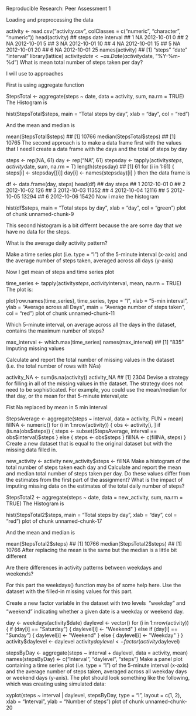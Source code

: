 Reproducible Research: Peer Assessment 1

Loading and preprocessing the data

activity <- read.csv("activity.csv", colClasses = c("numeric", "character", 
    "numeric"))
head(activity)
##   steps       date interval
## 1    NA 2012-10-01        0
## 2    NA 2012-10-01        5
## 3    NA 2012-10-01       10
## 4    NA 2012-10-01       15
## 5    NA 2012-10-01       20
## 6    NA 2012-10-01       25
names(activity)
## [1] "steps"    "date"     "interval"
library(lattice)
activity$date <- as.Date(activity$date, "%Y-%m-%d")
What is mean total number of steps taken per day?

I will use to approaches

First is using aggregate function

StepsTotal <- aggregate(steps ~ date, data = activity, sum, na.rm = TRUE)
The Histogram is

hist(StepsTotal$steps, main = "Total steps by day", xlab = "day", col = "red")


And the mean and median is

mean(StepsTotal$steps)
## [1] 10766
median(StepsTotal$steps)
## [1] 10765
The second approach is to make a data frame first with the values that I need I create a data frame with the days and the total of steps by day

steps <- rep(NA, 61)
day <- rep("NA", 61)
stepsday <- tapply(activity$steps, activity$date, sum, na.rm = T)
length(stepsday)
## [1] 61
for (i in 1:61) {
    steps[i] <- stepsday[[i]]
    day[i] <- names(stepsday)[i]
}
then the data frame is

df <- data.frame(day, steps)
head(df)
##          day steps
## 1 2012-10-01     0
## 2 2012-10-02   126
## 3 2012-10-03 11352
## 4 2012-10-04 12116
## 5 2012-10-05 13294
## 6 2012-10-06 15420
Now i make the histogram

hist(df$steps, main = "Total steps by day", xlab = "day", col = "green")
plot of chunk unnamed-chunk-9

This second histogram is a bit differnt because the are some day that we have no data for the steps.

What is the average daily activity pattern?

Make a time series plot (i.e. type = “l”) of the 5-minute interval (x-axis) and the average number of steps taken, averaged across all days (y-axis)

Now I get mean of steps and time series plot

time_series <- tapply(activity$steps, activity$interval, mean, na.rm = TRUE)
The plot is:

plot(row.names(time_series), time_series, type = "l", xlab = "5-min interval", 
    ylab = "Average across all Days", main = "Average number of steps taken", 
    col = "red")
plot of chunk unnamed-chunk-11

Which 5-minute interval, on average across all the days in the dataset, contains the maximum number of steps?

max_interval <- which.max(time_series)
names(max_interval)
## [1] "835"
Imputing missing values

Calculate and report the total number of missing values in the dataset (i.e. the total number of rows with NAs)

activity_NA <- sum(is.na(activity))
activity_NA
## [1] 2304
Devise a strategy for filling in all of the missing values in the dataset. The strategy does not need to be sophisticated. For example, you could use the mean/median for that day, or the mean for that 5-minute interval,etc

Fist Na replaced by mean in 5 min interval

StepsAverage <- aggregate(steps ~ interval, data = activity, FUN = mean)
fillNA <- numeric()
for (i in 1:nrow(activity)) {
    obs <- activity[i, ]
    if (is.na(obs$steps)) {
        steps <- subset(StepsAverage, interval == obs$interval)$steps
    } else {
        steps <- obs$steps
    }
    fillNA <- c(fillNA, steps)
}
Create a new dataset that is equal to the original dataset but with the missing data filled in.

new_activity <- activity
new_activity$steps <- fillNA
Make a histogram of the total number of steps taken each day and Calculate and report the mean and median total number of steps taken per day. Do these values differ from the estimates from the first part of the assignment? What is the impact of imputing missing data on the estimates of the total daily number of steps?

StepsTotal2 <- aggregate(steps ~ date, data = new_activity, sum, na.rm = TRUE)
The Histogram is

hist(StepsTotal2$steps, main = "Total steps by day", xlab = "day", col = "red")
plot of chunk unnamed-chunk-17

And the mean and median is

mean(StepsTotal2$steps)
## [1] 10766
median(StepsTotal2$steps)
## [1] 10766
After replacing the mean is the same but the median is a little bit different

Are there differences in activity patterns between weekdays and weekends?

For this part the weekdays() function may be of some help here. Use the dataset with the filled-in missing values for this part.

Create a new factor variable in the dataset with two levels  weekday and weekend indicating whether a given date is a weekday or weekend day.

day <- weekdays(activity$date)
daylevel <- vector()
for (i in 1:nrow(activity)) {
    if (day[i] == "Saturday") {
        daylevel[i] <- "Weekend"
    } else if (day[i] == "Sunday") {
        daylevel[i] <- "Weekend"
    } else {
        daylevel[i] <- "Weekday"
    }
}
activity$daylevel <- daylevel
activity$daylevel <- factor(activity$daylevel)

stepsByDay <- aggregate(steps ~ interval + daylevel, data = activity, mean)
names(stepsByDay) <- c("interval", "daylevel", "steps")
Make a panel plot containing a time series plot (i.e. type = “l”) of the 5-minute interval (x-axis) and the average number of steps taken, averaged across all weekday days or weekend days (y-axis). The plot should look something like the following, which was creating using simulated data:

xyplot(steps ~ interval | daylevel, stepsByDay, type = "l", layout = c(1, 2), 
    xlab = "Interval", ylab = "Number of steps")
plot of chunk unnamed-chunk-20
